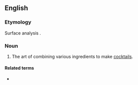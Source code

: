 ==English==
{{wikipedia}}

===Etymology===
{{back-form|mixologist|lang=en}} Surface analysis {{suffix|mix|ology|lang=en}}.

===Noun===
{{en-noun|-|mixologies}}

# {{lb|en|slang}} The art of combining various ingredients to make [[cocktail]]s.

====Related terms====
* {{l|en|mixologist}}